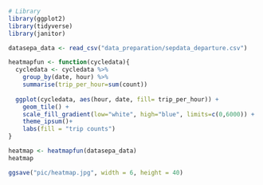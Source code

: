 ```r
```


```r
# Library
library(ggplot2)
library(tidyverse)
library(janitor)
```


```r
datasepa_data <- read_csv("data_preparation/sepdata_departure.csv") 
```

```r
heatmapfun <- function(cycledata){
  cycledata <- cycledata %>%
    group_by(date, hour) %>%
    summarise(trip_per_hour=sum(count))
  
  ggplot(cycledata, aes(hour, date, fill= trip_per_hour)) + 
    geom_tile() +
    scale_fill_gradient(low="white", high="blue", limits=c(0,6000)) +
    theme_ipsum()+
    labs(fill = "trip counts")
}
```

```r
heatmap <- heatmapfun(datasepa_data)
heatmap
```

```r
ggsave("pic/heatmap.jpg", width = 6, height = 40)
```